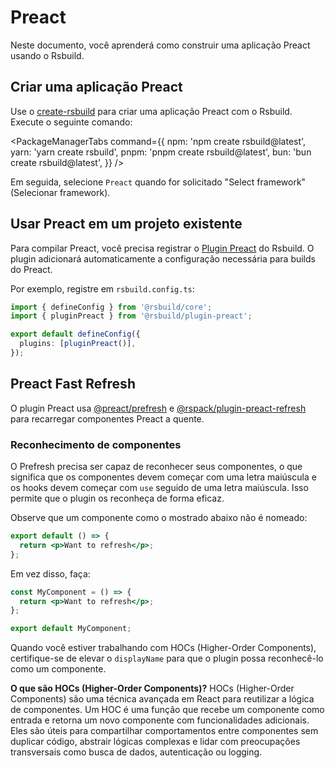 # Preact

Neste documento, você aprenderá como construir uma aplicação Preact usando o Rsbuild.

## Criar uma aplicação Preact

Use o [create-rsbuild](/guide/start/quick-start#create-an-rsbuild-application) para criar uma aplicação Preact com o Rsbuild. Execute o seguinte comando:


<PackageManagerTabs
  command={{
    npm: 'npm create rsbuild@latest',
    yarn: 'yarn create rsbuild',
    pnpm: 'pnpm create rsbuild@latest',
    bun: 'bun create rsbuild@latest',
  }}
/>

Em seguida, selecione `Preact` quando for solicitado "Select framework" (Selecionar framework).

## Usar Preact em um projeto existente

Para compilar Preact, você precisa registrar o [Plugin Preact](/plugins/list/plugin-preact) do Rsbuild. O plugin adicionará automaticamente a configuração necessária para builds do Preact.

Por exemplo, registre em `rsbuild.config.ts`:

```ts title="rsbuild.config.ts"
import { defineConfig } from '@rsbuild/core';
import { pluginPreact } from '@rsbuild/plugin-preact';

export default defineConfig({
  plugins: [pluginPreact()],
});
```

## Preact Fast Refresh

O plugin Preact usa [@preact/prefresh](https://github.com/preactjs/prefresh) e [@rspack/plugin-preact-refresh](https://github.com/rspack-contrib/rspack-plugin-preact-refresh) para recarregar componentes Preact a quente.

### Reconhecimento de componentes

O Prefresh precisa ser capaz de reconhecer seus componentes, o que significa que os componentes devem começar com uma letra maiúscula e os hooks devem começar com `use` seguido de uma letra maiúscula. Isso permite que o plugin os reconheça de forma eficaz.

Observe que um componente como o mostrado abaixo não é nomeado:

```jsx
export default () => {
  return <p>Want to refresh</p>;
};
```

Em vez disso, faça:

```jsx
const MyComponent = () => {
  return <p>Want to refresh</p>;
};

export default MyComponent;
```

Quando você estiver trabalhando com HOCs (Higher-Order Components), certifique-se de elevar o `displayName` para que o plugin possa reconhecê-lo como um componente.

**O que são HOCs (Higher-Order Components)?**
HOCs (Higher-Order Components) são uma técnica avançada em React para reutilizar a lógica de componentes. Um HOC é uma função que recebe um componente como entrada e retorna um novo componente com funcionalidades adicionais. Eles são úteis para compartilhar comportamentos entre componentes sem duplicar código, abstrair lógicas complexas e lidar com preocupações transversais como busca de dados, autenticação ou logging.
